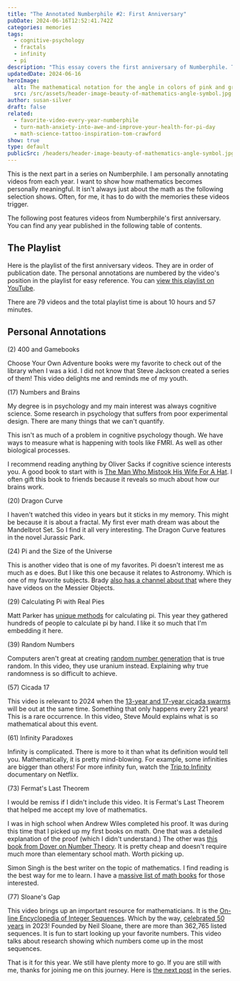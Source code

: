 ```yaml
---
title: "The Annotated Numberphile #2: First Anniversary"
pubDate: 2024-06-16T12:52:41.742Z
categories: memories
tags:
  - cognitive-psychology
  - fractals
  - infinity
  - pi
description: "This essay covers the first anniversary of Numberphile. There are a total of 79 videos for over 10 hours of content. These are my personal reflections. "
updatedDate: 2024-06-16
heroImage:
  alt: The mathematical notation for the angle in colors of pink and green on a white background
  src: /src/assets/header-image-beauty-of-mathematics-angle-symbol.jpg
author: susan-silver
draft: false
related:
  - favorite-video-every-year-numberphile
  - turn-math-anxiety-into-awe-and-improve-your-health-for-pi-day
  - math-science-tattoo-inspiration-tom-crawford
show: true
type: default
publicSrc: /headers/header-image-beauty-of-mathematics-angle-symbol.jpg
---
```




This is the next part in a series on Numberphile. I am personally annotating videos from each year. I want to show how mathematics becomes personally meaningful. It isn't always just about the math as the following selection shows. Often, for me, it has to do with the memories these videos trigger.

The following post features videos from Numberphile's first anniversary. You can find any year published in the following table of contents.

<SeriesMenu />

## The Playlist

Here is the playlist of the first anniversary videos. They are in order of publication date. The personal annotations are numbered by the video's position in the playlist for easy reference. You can [view this playlist on YouTube](https://youtube.com/playlist?list=PLLL_2f0y97l_h5ukj84XVSgm7m28Iv5Wg&si=GONOXXgRiXTD79pN).

There are 79 videos and the total playlist time is about 10 hours and 57 minutes.

## Personal Annotations

(2) 400 and Gamebooks

<YouTube id="https://youtu.be/Cn3ogzLzxuM?si=fMaB8ErZHTt1uRQj" />

Choose Your Own Adventure books were my favorite to check out of the library when I was a kid. I did not know that Steve Jackson created a series of them! This video delights me and reminds me of my youth.

(17) Numbers and Brains

<YouTube id="https://youtu.be/n3x8fIdsla4?si=Lmk1PmU_qWr1NYV6" />

My degree is in psychology and my main interest was always cognitive science. Some research in psychology that suffers from poor experimental design. There are many things that we can't quantify.

This isn't as much of a problem in cognitive psychology though. We have ways to measure what is happening with tools like FMRI. As well as other biological processes.

I recommend reading anything by Oliver Sacks if cognitive science interests you. A good book to start with is [The Man Who Mistook His Wife For A Hat](https://www.amazon.com/Man-Who-Mistook-His-Wife/dp/0684853949). I often gift this book to friends because it reveals so much about how our brains work.

(20) Dragon Curve

<YouTube id="https://youtu.be/wCyC-K_PnRY?si=NLOT2RI0ZZQxqyrr" />

I haven't watched this video in years but it sticks in my memory. This might be because it is about a fractal. My first ever math dream was about the Mandelbrot Set. So I find it all very interesting. The Dragon Curve features in the novel Jurassic Park.

(24) Pi and the Size of the Universe

<YouTube id="https://youtu.be/FpyrF_Ci2TQ?si=ywCpJzTuvjlDPWo3" />

This is another video that is one of my favorites. Pi doesn't interest me as much as e does. But I like this one because it relates to Astronomy. Which is one of my favorite subjects. Brady [also has a channel about that](https://www.youtube.com/@DeepSkyVideos/videos) where they have videos on the Messier Objects.

(29) Calculating Pi with Real Pies

<YouTube id="https://youtu.be/ZNiRzZ66YN0?si=84X6W_fLPML5_WMT" />

Matt Parker has [unique methods](https://www.youtube.com/watch?v=_ZbUyS2IRMo&list=PLhtC92GarkjyYbxI3-4qzIWIRbZaw4wuP) for calculating pi. This year they gathered hundreds of people to calculate pi by hand. I like it so much that I'm embedding it here.

<YouTube id="https://youtu.be/LIg-6glbLkU?si=AzMKMd_uuoHF1O7I" />

(39) Random Numbers

<YouTube id="https://youtu.be/SxP30euw3-0?si=4RSgwZSyqCVFrA79" />

Computers aren't great at creating [random number generation](https://www.quantamagazine.org/how-and-why-computers-roll-loaded-dice-20200708/) that is true random. In this video, they use uranium instead. Explaining why true randomness is so difficult to achieve.

(57) Cicada 17

<YouTube id="https://youtu.be/j7jfHM-mMC4?si=S5O2FDtZA3xjJVDD" />

This video is relevant to 2024 when the [13-year and 17-year cicada swarms](https://earthsky.org/earth/cicadas-trillions-emerging-2-broods-spring-2024-us/) will be out at the same time. Something that only happens every 221 years! This is a rare occurrence. In this video, Steve Mould explains what is so mathematical about this event.

(61) Infinity Paradoxes

<YouTube id="https://youtu.be/dDl7g_2x74Q?si=YsYtsTCg-OeVpVSJ" />

Infinity is complicated. There is more to it than what its definition would tell you. Mathematically, it is pretty mind-blowing. For example, some infinities are bigger than others! For more infinity fun, watch the [Trip to Infinity](https://beautyofmathematics.com/a-trip-to-infinity-netflix-documentary-streaming-now/) documentary on Netflix.

(73) Fermat's Last Theorem

<YouTube id="https://youtu.be/qiNcEguuFSA?si=KgJLizoteMIHsNiG" />

I would be remiss if I didn't include this video. It is Fermat's Last Theorem that helped me accept my love of mathematics.

I was in high school when Andrew Wiles completed his proof. It was during this time that I picked up my first books on math. One that was a detailed explanation of the proof (which I didn't understand.) The other was [this book from Dover on Number Theory](https://www.amazon.com/Excursions-Number-Theory-Dover-Mathematics/dp/0486257789/ref=sr_1_1?crid=1XABG4VS0S78L&dib=eyJ2IjoiMSJ9.eDx-hozId61vCDw2Dqlbsy0w4BN9sH_81O6F7aBsBkoOzCQeqjzoJfKZCna0yvNL.9QUAF0hL9Er7rTnEq32bZv4uOAfl855U_jay-Rc30SM&dib_tag=se&keywords=dover+books+excursions+in+number+theory&qid=1718545393&sprefix=dover+books+excursions+in+numbe%2Caps%2C251&sr=8-1). It is pretty cheap and doesn't require much more than elementary school math. Worth picking up.

Simon Singh is the best writer on the topic of mathematics. I find reading is the best way for me to learn. I have a [massive list of math books](https://suzza-silver.notion.site/9c964e04f22c47cf9358e3e563098baf?v=9df0d29d561e42aa8add7a18279c1502) for those interested.

(77) Sloane's Gap

<YouTube id="https://youtu.be/_YysNM2JoFo?si=LmGKsesQkO58kUm4" />

This video brings up an important resource for mathematicians. It is the [On-line Encyclopedia of Integer Sequences](https://oeis.org/). Which by the way, [celebrated 50 years](https://archive.is/mguWA) in 2023! Founded by Neil Sloane, there are more than 362,765 listed sequences. It is fun to start looking up your favorite numbers. This video talks about research showing which numbers come up in the most sequences.

That is it for this year. We still have plenty more to go. If you are still with me, thanks for joining me on this journey. Here is [the next post](/annotated-numberphile-second-anniversary) in the series.

<NavigationBtn
  prev="/annotated-numberphile-the-first-year"
  next="/annotated-numberphile-second-anniversary"
/>
